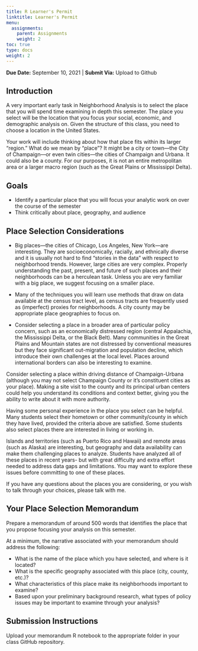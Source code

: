 ```yaml
---
title: R Learner's Permit
linktitle: Learner's Permit
menu:
  assignments:
    parent: Assignments
    weight: 2
toc: true
type: docs
weight: 2
---
```


**Due Date:** September 10, 2021 | **Submit Via:** Upload to Github

## Introduction

A very important early task in Neighborhood Analysis is to select the place that you will spend time examining in depth this semester. The place you select will be the location that you focus your social, economic, and demographic analysis on. Given the structure of this class, you need to choose a location in the United States. 

Your work will include thinking about how that place fits within its larger “region.” What do we mean by “place”? It might be a city or town—the City of Champaign—or even twin cities—the cities of Champaign and Urbana. It could also be a county. For our purposes, it is not an entire metropolitan area or a larger macro region (such as the Great Plains or Mississippi Delta). 

## Goals

- Identify a particular place that you will focus your analytic work on over the course of the semester
- Think critically about place, geography, and audience

## Place Selection Considerations

- Big places—the cities of Chicago, Los Angeles, New York—are interesting. They are socioeconomically, racially, and ethnically diverse and it is usually not hard to find “stories in the data” with respect to neighborhood trends. However, large cities are very complex. Properly understanding the past, present, and future of such places and their neighborhoods can be a herculean task. Unless you are very familiar with a big place, we suggest focusing on a smaller place. 
 
- Many of the techniques you will learn use methods that draw on data available at the census tract level, as census tracts are frequently used as (imperfect) proxies for neighborhoods. A city county may be appropriate place geographies to focus on. 
 
- Consider selecting a place in a broader area of particular policy concern, such as an economically distressed region (central Appalachia, the Mississippi Delta, or the Black Belt). Many communities in the Great Plains and Mountain states are not distressed by conventional measures but they face significant out-migration and population decline, which introduce their own challenges at the local level. Places around international borders can also be interesting to examine. 
 
Consider selecting a place within driving distance of Champaign-Urbana (although you may not select Champaign County or it's constituent cities as your place). Making a site visit to the county and its principal urban centers could help you understand its conditions and context better, giving you the ability to write about it with more authority. 
 
Having some personal experience in the place you select can be helpful. Many students select their hometown or other community/county in which they have lived, provided the criteria above are satisfied. Some students also select places there are interested in living or working in. 
 
Islands and territories (such as Puerto Rico and Hawaii) and remote areas (such as Alaska) are interesting, but geography and data availability can make them challenging places to analyze. Students have analyzed all of these places in recent years- but with great difficulty and extra effort needed to address data gaps and limitations. You may want to explore these issues before committing to one of these places.
 
If you have any questions about the places you are considering, or you wish to talk through your choices, please talk with me. 

## Your Place Selection Memorandum

Prepare a memorandum of around 500 words that identifies the place that you propose focusing your analysis on this semester. 

At a minimum, the narrative associated with your memorandum should address the following:

- What is the name of the place which you have selected, and where is it located?
- What is the specific geography associated with this place (city, county, etc.)? 
- What characteristics of this place make its neighborhoods important to examine?
- Based upon your preliminary background research, what types of policy issues may be important to examine through your analysis?

## Submission Instructions

Upload your memorandum R notebook to the appropriate folder in your class GitHub repository.